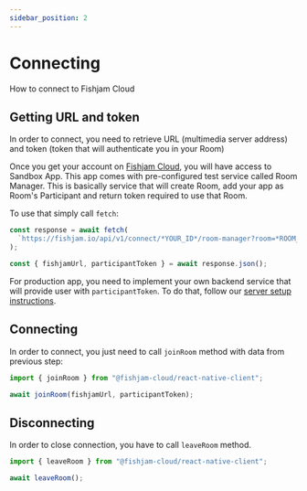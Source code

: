 ```yaml
---
sidebar_position: 2
---
```



# Connecting

How to connect to Fishjam Cloud

## Getting URL and token

In order to connect, you need to retrieve URL (multimedia server address) and token (token that will authenticate you in your Room)

<Tabs groupId="app-type">

  <TabItem value="sanbox" label="Sandbox App">

Once you get your account on [Fishjam Cloud](https://fishjam.io), you will have access to Sandbox App.
This app comes with pre-configured test service called Room Manager. This is basically service that will
create Room, add your app as Room's Participant and return token required to use that Room.

To use that simply call `fetch`:

```ts
const response = await fetch(
  `https://fishjam.io/api/v1/connect/*YOUR_ID*/room-manager?room=*ROOM_NAME&user=*USER_NAME*`,
);

const { fishjamUrl, participantToken } = await response.json();
```

  </TabItem>
  <TabItem value="production" label="Production App">

For production app, you need to implement your own backend service that will provide user with `participantToken`.
To do that, follow our [server setup instructions](/guide/server).

  </TabItem>
</Tabs>

## Connecting

In order to connect, you just need to call `joinRoom` method with data from previous step:

```ts
import { joinRoom } from "@fishjam-cloud/react-native-client";

await joinRoom(fishjamUrl, participantToken);
```

## Disconnecting

In order to close connection, you have to call `leaveRoom` method.

```ts
import { leaveRoom } from "@fishjam-cloud/react-native-client";

await leaveRoom();
```
